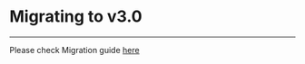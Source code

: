 # Migrating to v3.0

- - -

Please check Migration guide [here](https://pub.dev/documentation/zego_uikit_prebuilt_live_streaming/latest/topics/Migration_v3.x-topic.html)
